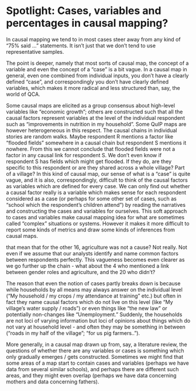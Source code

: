 # Spotlight: Cases, variables and percentages in causal mapping?

In causal mapping we tend to in most cases steer away from any kind of "75% said ..." statements. It isn't just that we don't tend to use representative samples. 

The point is deeper, namely that most sorts of causal map, the concept of a variable and even the concept of a "case" is a bit vague. In a causal map in general, even one combined from individual inputs, you don't have a clearly defined "case", and correspondingly you don't have clearly defined variables, which makes it more radical and less structured than, say, the world of QCA. 

Some causal maps are elicited as a group consensus about high-level variables like “economic growth”; others are constructed such that all the causal factors represent variables at the level of the individual respondent such as “improvements in nutrition in my household”. Some QuIP maps are however heterogeneous in this respect. The causal chains in individual stories are random walks. Maybe respondent R mentions a factor like “flooded fields” somewhere in a causal chain but respondent S mentions it nowhere. From this we cannot conclude that flooded fields were not a factor in any causal link for respondent S. We don’t even know if respondent S has fields which might get flooded. If they do, are they specific to this respondent or are they shared across a whole village? Part of a village? In this kind of causal map, our sense of what is a “case” is quite vague, and it is also, correspondingly, difficult to think of the causal factors as variables which are defined for every case. We can only find out whether a causal factor really is a variable which makes sense for each respondent considered as a case (or perhaps for some other set of cases, such as “school which the respondent’s children attend”) by reading the narratives and constructing the cases and variables for ourselves.
This soft approach to cases and variables make causal mapping idea for what are sometimes called “complex” situations or systems. However it makes it more difficult to report some kinds of metrics and draw some kinds of inferences from causal maps. 

 
that mean that for the other 16, agriculture was not a cause? Not really. Not even if we assume that our analysts identify and name common factors between respondents perfectly. This vagueness becomes even clearer as we go further up the chain - what about the 4 who mentioned a link between gender roles and agriculture, and the 20 who didn’t?

The reason that even the notion of cases partly breaks down is because while households by all means may always answer on the individual level (“My household / my crops / my attendance at training” etc.) but often in fact they name causal factors which do not live on this level (like “My village’s water supply / roads”) or even things like “the new law” or potentially non-changes like “Unemployment.” Suddenly, the households are not loci of varying information but loci of opinions about things which do not vary at household level - and often they may be something in between (“roads in my half of the village”; “for us pig farmers..”).
 



More generally, in a causal map drawn up from, say, a literature review, the questions of whether there are any variables or cases is something which only gradually emerges / gets constructed. Sometimes we might find that some areas of a map start to contain cases and variables (perhaps we have data from several similar schools), and perhaps there are different such areas, and they might even overlap (perhaps we have data concerning mothers and data concerning fathers). 







